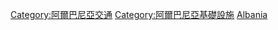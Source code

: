 [[Category:阿爾巴尼亞交通|Category:阿爾巴尼亞交通]]
[[Category:阿爾巴尼亞基礎設施|Category:阿爾巴尼亞基礎設施]]
[[Category:歐洲各國交通基礎設施|Albania]]